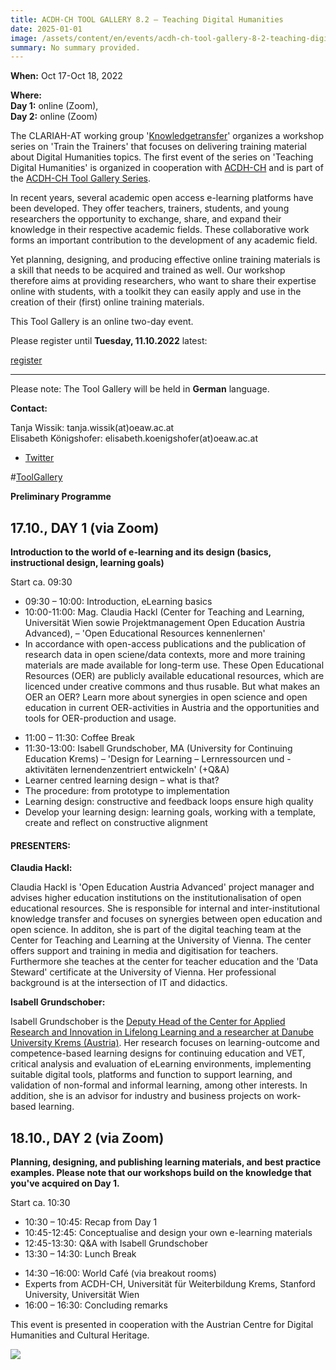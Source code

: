 ```yaml
---
title: ACDH-CH TOOL GALLERY 8.2 – Teaching Digital Humanities
date: 2025-01-01
image: /assets/content/en/events/acdh-ch-tool-gallery-8-2-teaching-digital-humanities/image.jpg
summary: No summary provided.
---
```


**When:** Oct 17-Oct 18, 2022

**Where:\
Day 1:** online (Zoom),\
**Day 2:** online (Zoom)

The CLARIAH-AT working group '[Knowledgetransfer](https://clariah.at/the-clariah-at-working-groups/)' organizes a workshop series on 'Train the Trainers' that focuses on delivering training material about Digital Humanities topics. The first event of the series on 'Teaching Digital Humanities' is organized in cooperation with [ACDH-CH](https://www.oeaw.ac.at/acdh/) and is part of the [ACDH-CH Tool Gallery Series](https://www.oeaw.ac.at/acdh/events/event-series/acdh-ch-tool-galleries).

In recent years, several academic open access e-learning platforms have been developed. They offer teachers, trainers, students, and young researchers the opportunity to exchange, share, and expand their knowledge in their respective academic fields. These collaborative work forms an important contribution to the development of any academic field.

Yet planning, designing, and producing effective online training materials is a skill that needs to be acquired and trained as well. Our workshop therefore aims at providing researchers, who want to share their expertise online with students, with a toolkit they can easily apply and use in the creation of their (first) online training materials.

This Tool Gallery is an online two-day event.

Please register until **Tuesday, 11.10.2022** latest:

[register](https://oeaw-ac-at.zoom.us/meeting/register/tJctde2rrzIqH9GVjhTYAk3qYdmx6Qsru1Q4)

***

Please note: The Tool Gallery will be held in **German** language.

**Contact:**

Tanja Wissik: tanja.wissik(at)oeaw\.ac.at\
Elisabeth Königshofer: elisabeth.koenigshofer(at)oeaw\.ac.at

* [Twitter](https://twitter.com/search?f=tweets\&q=%23ToolGallery\&src=typd)

\#[ToolGallery](https://twitter.com/search?f=tweets\&q=%23ToolGallery\&src=typd)

**Preliminary Programme**

## 17.10., DAY 1 (via Zoom)

**Introduction to the world of e-learning and its design (basics, instructional design, learning goals)**

Start ca. 09:30

* 09:30 – 10:00: Introduction, eLearning basics
* 10:00-11:00: Mag. Claudia Hackl (Center for Teaching and Learning, Universität Wien sowie Projektmanagement Open Education Austria Advanced), – 'Open Educational Resources kennenlernen'
* In accordance with open-access publications and the publication of research data in open sciene/data contexts, more and more training materials are made available for long-term use. These Open Educational Resources (OER) are publicly available educational resources, which are licenced under creative commons and thus rusable. But what makes an OER an OER? Learn more about synergies in open science and open education in current OER-activities in Austria and the opportunities and tools for OER-production and usage.

- 11:00 – 11:30: Coffee Break
- 11:30-13:00: Isabell Grundschober, MA (University for Continuing Education Krems) – 'Design for Learning – Lernressourcen und -aktivitäten lernendenzentriert entwickeln' (+Q\&A)
- Learner centred learning design – what is that?
- The procedure: from prototype to implementation
- Learning design: constructive and feedback loops ensure high quality
- Develop your learning design: learning goals, working with a template, create and reflect on constructive alignment

#### PRESENTERS:

**Claudia Hackl:**

Claudia Hackl is 'Open Education Austria Advanced' project manager and advises higher education institutions on the institutionalisation of open educational resources. She is responsible for internal and inter-institutional knowledge transfer and focuses on synergies between open education and open science. In additon, she is part of the digital teaching team at the Center for Teaching and Learning at the University of Vienna. The center offers support and training in media and digitisation for teachers. Furthermore she teaches at the center for teacher education and the 'Data Steward' certificate at the University of Vienna. Her professional background is at the intersection of IT and didactics.

**Isabell Grundschober:**

Isabell Grundschober is the [Deputy Head of the Center for Applied Research and Innovation in Lifelong Learning and a researcher at Danube University Krems (Austria)](https://www.donau-uni.ac.at/de/universitaet/fakultaeten/bildung-kunst-architektur/departments/weiterbildungsforschung-bildungstechnologien/zentren/zentrum-fuer-angewandte-forschung-und-innovation-fuer-lebensbegleitendes-lernen.html). Her research focuses on learning-outcome and competence-based learning designs for continuing education and VET, critical analysis and evaluation of eLearning environments, implementing suitable digital tools, platforms and function to support learning, and validation of non-formal and informal learning, among other interests. In addition, she is an advisor for industry and business projects on work-based learning.

## 18.10., DAY 2 (via Zoom)

**Planning, designing, and publishing learning materials, and best practice examples. Please note that our workshops build on the knowledge that you've acquired on Day 1.**

Start ca. 10:30

* 10:30 – 10:45: Recap from Day 1
* 10:45-12:45: Conceptualise and design your own e-learning materials
* 12:45-13:30: Q\&A with Isabell Grundschober
* 13:30 – 14:30: Lunch Break

- 14:30 –16:00: World Café (via breakout rooms)
- Experts from ACDH-CH, Universität für Weiterbildung Krems, Stanford University, Universität Wien
- 16:00 – 16:30: Concluding remarks

This event is presented in cooperation with the Austrian Centre for Digital Humanities and Cultural Heritage.

![](/assets/content/en/events/acdh-ch-tool-gallery-8-2-teaching-digital-humanities/acdh-ch-logo-short-version-928x1024.png)
